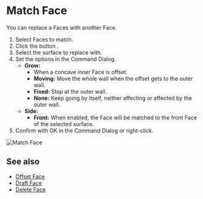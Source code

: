 
<Reference shortcut="" command="Match Face" button="Right of Command Bar" />

# Match Face

You can replace a Faces with another Face.

1. Select Faces to match.
2. Click the button <ButtonIcon type="button-match-face" />.
3. Select the surface to replace with.
4. Set the options in the Command Dialog.
    - **Grow:**
        - When a concave inner Face is offset.
        - **Moving:** Move the whole wall when the offset gets to the outer wall.
        - **Fixed:** Stop at the outer wall.
        - **None:** Keep going by itself, neither affecting or affected by the outer wall.
    - **Side:** 
        - **Front:** When enabled, the Face will be matched to the front Face of the selected surface.
5. Confirm with OK in the Command Dialog or right-click.

![Match Face](/img/match-face.gif)

## See also
- [Offset Face](./offset-face)
- [Draft Face](./draft-face)
- [Delete Face](./delete-face)



